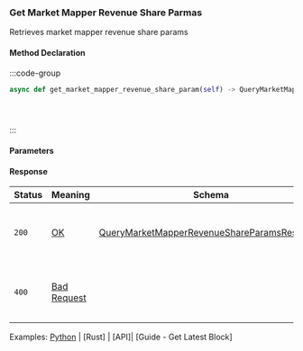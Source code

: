 ### Get Market Mapper Revenue Share Parmas

Retrieves market mapper revenue share params

#### Method Declaration

:::code-group

```python [Python]
async def get_market_mapper_revenue_share_param(self) -> QueryMarketMapperRevenueShareParamsResponse
```

```typescript [TypeScript]
```

```rust [Rust]
```

```url [API]

```

:::

#### Parameters

#### Response

| Status | Meaning       | Schema                                        | Description                           |
| ------ | ------------- | --------------------------------------------- | ------------------------------------- |
| `200`  | [OK]          | [QueryMarketMapperRevenueShareParamsResponse] | Market mapper revenue share params    |
| `400`  | [Bad Request] |                                               | The request was malformed or invalid. |

Examples: [Python] | [Rust] | [API]| [Guide - Get Latest Block]

[Python]: https://github.com/dydxprotocol/v4-clients/blob/95f2ad4b7d87e2c8f819138fcbe903826af47230/v4-client-py-v2/examples/revenue_share_example.py
[OK]: /types/ok
[QueryMarketMapperRevenueShareParamsResponse]: /types/query_market_mapper_revenue_share_params_response
[Bad Request]: /types/bad-request
